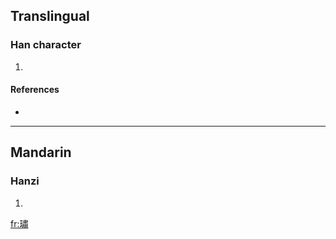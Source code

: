 ==Translingual==

===Han character===
{{Han char|rn=96|rad=玉|as=12|sn=16|four=|canj=一土中X (MGLX)}}

# {{defn|Han|sort=玉12}}

====References====
* {{Han ref|kx=0742.050|dkj=21241|dj=1151.180|hdz=21142.080|uh=749B|ud=29851}}

----

==Mandarin==

===Hanzi===
{{cmn-hanzi|pin=[[jīn]] ([[jin1]]), [[sù]] ([[su4]])|wg=chin<sup>1</sup>, su<sup>4</sup>}}

# {{defn|Mandarin}}

[[fr:璛]]